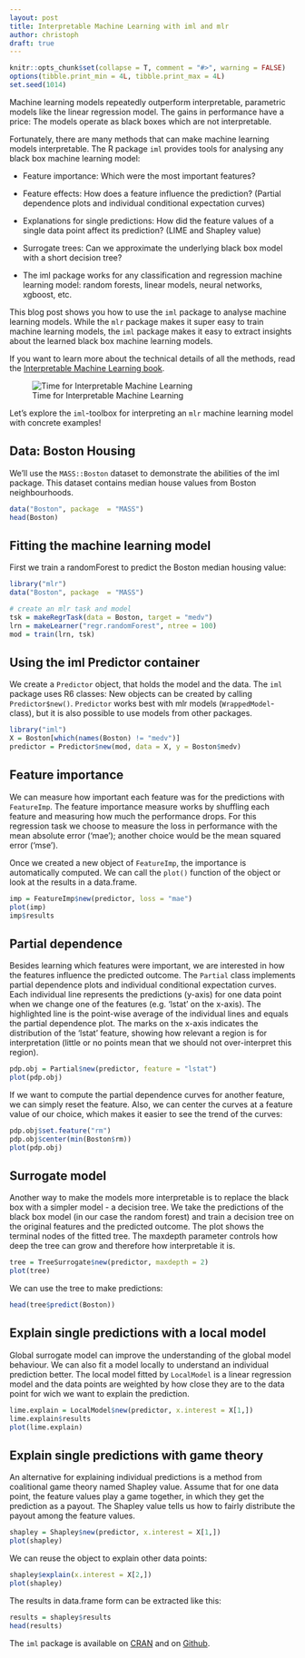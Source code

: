 ```yaml
---
layout: post
title: Interpretable Machine Learning with iml and mlr
author: christoph
draft: true 
---
```


```r
knitr::opts_chunk$set(collapse = T, comment = "#>", warning = FALSE)
options(tibble.print_min = 4L, tibble.print_max = 4L)
set.seed(1014)
```

Machine learning models repeatedly outperform interpretable, parametric models like the linear regression model. 
The gains in performance have a price: The models operate as black boxes which are not interpretable.

Fortunately, there are many methods that can make machine learning models interpretable. 
The R package `iml` provides tools for analysing any black box machine learning model:

<!--more-->
* Feature importance: Which were the most important features?

* Feature effects: How does a feature influence the prediction? (Partial dependence plots and individual conditional expectation curves)

* Explanations for single predictions: How did the feature values of a single data point affect its prediction?  (LIME and Shapley value)

* Surrogate trees: Can we approximate the underlying black box model with a short decision tree?

* The iml package works for any classification and regression machine learning model: random forests, linear models, neural networks, xgboost, etc.

This blog post shows you how to use the `iml` package to analyse machine learning models. 
While the `mlr` package makes it super easy to train machine learning models, the `iml` package makes it easy to extract insights about the learned black box machine learning models.

If you want to learn more about the technical details of all the methods, read the [Interpretable Machine Learning book]( https://christophm.github.io/interpretable-ml-book/agnostic.html).

![Time for Interpretable Machine Learning](../images/2018-04-27-interpretable-machine-learning-iml-and-mlr/iml-bear.jpg)

Let's explore the `iml`-toolbox for interpreting an `mlr` machine learning model with concrete examples!

## Data: Boston Housing

We'll use the `MASS::Boston` dataset to demonstrate the abilities of the iml package. This dataset contains median house values from Boston neighbourhoods. 

```r
data("Boston", package  = "MASS")
head(Boston)
```


## Fitting the machine learning model

First we train a randomForest to predict the Boston median housing value:

```r
library("mlr")
data("Boston", package  = "MASS")

# create an mlr task and model
tsk = makeRegrTask(data = Boston, target = "medv")
lrn = makeLearner("regr.randomForest", ntree = 100)
mod = train(lrn, tsk)
```

## Using the iml Predictor container

We create a `Predictor` object, that holds the model and the data. The `iml` package uses R6 classes: New objects can be created by calling `Predictor$new()`.
`Predictor` works best with mlr models (`WrappedModel`-class), but it is also possible to use models from other packages.

```r
library("iml")
X = Boston[which(names(Boston) != "medv")]
predictor = Predictor$new(mod, data = X, y = Boston$medv)
```


## Feature importance

We can measure how important each feature was for the predictions with `FeatureImp`. The feature importance measure works by shuffling each feature and measuring how much the performance drops. For this regression task we choose to measure the loss in performance with the mean absolute error ('mae'); another choice would be the  mean squared error ('mse').


Once we created a new object of `FeatureImp`, the importance is automatically computed. 
We can call the `plot()` function of the object or look at the results in a data.frame.
```r
imp = FeatureImp$new(predictor, loss = "mae")
plot(imp)
imp$results
```

## Partial dependence

Besides learning which features were important, we are interested in how the features influence the predicted outcome. The `Partial` class implements partial dependence plots and individual conditional expectation curves. Each individual line represents the predictions (y-axis) for one data point when we change one of the features (e.g. 'lstat' on the x-axis). The highlighted line is the point-wise average of the individual lines and equals the partial dependence plot. The marks on the x-axis indicates the distribution of the 'lstat' feature, showing how relevant a region is for interpretation (little or no points mean that we should not over-interpret this region).

```r
pdp.obj = Partial$new(predictor, feature = "lstat")
plot(pdp.obj)
```

If we want to compute the partial dependence curves for another feature, we can simply reset the feature.
Also, we can center the curves at a feature value of our choice, which makes it easier to see the trend of the curves:

```r
pdp.obj$set.feature("rm")
pdp.obj$center(min(Boston$rm))
plot(pdp.obj)
```

## Surrogate model
Another way to make the models more interpretable is to replace the black box with a simpler model - a decision tree. We take the predictions of the black box model (in our case the random forest) and train a decision tree on the original features and the predicted outcome. 
The plot shows the terminal nodes of the fitted tree.
The maxdepth parameter controls how deep the tree can grow and therefore how interpretable it is.
```r
tree = TreeSurrogate$new(predictor, maxdepth = 2)
plot(tree)
```


We can use the tree to make predictions:

```r
head(tree$predict(Boston))
```

## Explain single predictions with a local model
Global surrogate model can improve the understanding of the global model behaviour. 
We can also fit a model locally to understand an individual prediction better. The local model fitted by `LocalModel` is a linear regression model and the data points are weighted by how close they are to the data point for wich we want to explain the prediction.

```r
lime.explain = LocalModel$new(predictor, x.interest = X[1,])
lime.explain$results
plot(lime.explain)
```

## Explain single predictions with game theory
An alternative for explaining individual predictions is a method from coalitional game theory named Shapley value.
Assume that for one data point, the feature values play a game together, in which they get the prediction as a payout. The Shapley value tells us how to fairly distribute the payout among the feature values.


```r
shapley = Shapley$new(predictor, x.interest = X[1,])
plot(shapley)
```

We can reuse the object to explain other data points:

```r
shapley$explain(x.interest = X[2,])
plot(shapley)
```

The results in data.frame form can be extracted like this:

```r
results = shapley$results
head(results)
```

The `iml` package is available on [CRAN](https://cran.r-project.org/web/packages/iml/index.html) and on [Github](https://github.com/christophM/iml).
